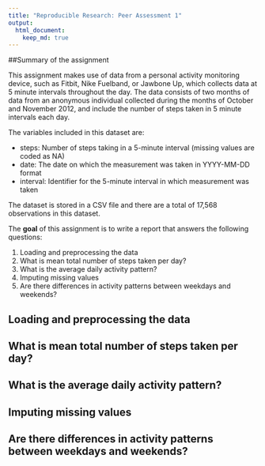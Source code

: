 ```yaml
---
title: "Reproducible Research: Peer Assessment 1"
output: 
  html_document:
    keep_md: true
---
```

##Summary of the assignment

This assignment makes use of data from a personal activity monitoring device, such as Fitbit, Nike Fuelband, or Jawbone Up, which collects data at 5 minute intervals throughout the day. The data consists of two months of data from an anonymous individual collected during the months of October and November 2012, and include the number of steps taken in 5 minute intervals each day.

The variables included in this dataset are:

- steps: Number of steps taking in a 5-minute interval (missing values are coded as NA)
- date: The date on which the measurement was taken in YYYY-MM-DD format
- interval: Identifier for the 5-minute interval in which measurement was taken

The dataset is stored in a CSV file and there are a total of 17,568 observations in this dataset.


The **goal** of this assignment is to write a report that answers the following questions:

1. Loading and preprocessing the data
2. What is mean total number of steps taken per day?
3. What is the average daily activity pattern?
4. Imputing missing values
5. Are there differences in activity patterns between weekdays and weekends?

## Loading and preprocessing the data



## What is mean total number of steps taken per day?



## What is the average daily activity pattern?



## Imputing missing values



## Are there differences in activity patterns between weekdays and weekends?
